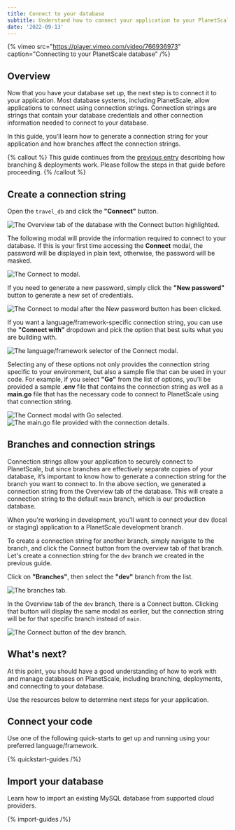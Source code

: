 ```yaml
---
title: Connect to your database
subtitle: Understand how to connect your application to your PlanetScale database.
date: '2022-09-13'
---
```


{% vimeo src="https://player.vimeo.com/video/766936973" caption="Connecting to your PlanetScale database" /%}

## Overview

Now that you have your database set up, the next step is to connect it to your application. Most database systems, including PlanetScale, allow applications to connect using connection strings. Connection strings are strings that contain your database credentials and other connection information needed to connect to your database.

In this guide, you’ll learn how to generate a connection string for your application and how branches affect the connection strings.

{% callout %}
This guide continues from the [previous entry](/docs/onboarding/branching-and-deploy-requests) describing how branching & deployments work. Please follow the steps in that guide before proceeding.
{% /callout %}

## Create a connection string

Open the `travel_db` and click the **"Connect"** button.

![The Overview tab of the database with the Connect button highlighted.](/docs/onboarding/connect-to-your-database/the-overview-tab-of-the-database-with-the-connect-button-highlighted.png)

The following modal will provide the information required to connect to your database. If this is your first time accessing the **Connect** modal, the password will be displayed in plain text, otherwise, the password will be masked.

![The Connect to modal.](/docs/onboarding/connect-to-your-database/the-connect-to-modal.png)

If you need to generate a new password, simply click the **"New password"** button to generate a new set of credentials.

![The Connect to modal after the New password button has been clicked.](/docs/onboarding/connect-to-your-database/the-connect-to-modal-after-the-new-password-button-has-been-clicked.png)

If you want a language/framework-specific connection string, you can use the **"Connect with"** dropdown and pick the option that best suits what you are building with.

![The language/framework selector of the Connect modal.](/docs/onboarding/connect-to-your-database/the-language-framework-selector-of-the-connect-modal.png)

Selecting any of these options not only provides the connection string specific to your environment, but also a sample file that can be used in your code. For example, if you select **"Go"** from the list of options, you’ll be provided a sample **.env** file that contains the connection string as well as a **main.go** file that has the necessary code to connect to PlanetScale using that connection string.

![The Connect modal with Go selected.](/docs/onboarding/connect-to-your-database/the-connect-modal-with-go-selected.png)
![The main.go file provided with the connection details.](/docs/onboarding/connect-to-your-database/the-main-go-file-provided-with-the-connection-details.png)

## Branches and connection strings

Connection strings allow your application to securely connect to PlanetScale, but since branches are effectively separate copies of your database, it’s important to know how to generate a connection string for the branch you want to connect to. In the above section, we generated a connection string from the Overview tab of the database. This will create a connection string to the default `main` branch, which is our production database.

When you're working in development, you'll want to connect your dev (local or staging) application to a PlanetScale development branch.

To create a connection string for another branch, simply navigate to the branch, and click the Connect button from the overview tab of that branch. Let's create a connection string for the `dev` branch we created in the previous guide.

Click on **"Branches"**, then select the **"dev"** branch from the list.

![The branches tab.](/docs/onboarding/connect-to-your-database/the-branches-tab.png)

In the Overview tab of the `dev` branch, there is a Connect button. Clicking that button will display the same modal as earlier, but the connection string will be for that specific branch instead of `main`.

![The Connect button of the dev branch.](/docs/onboarding/connect-to-your-database/the-connect-button-of-the-dev-branch.png)

## What's next?

At this point, you should have a good understanding of how to work with and manage databases on PlanetScale, including branching, deployments, and connecting to your database.

Use the resources below to determine next steps for your application.

## Connect your code

Use one of the following quick-starts to get up and running using your preferred language/framework.

{% quickstart-guides /%}

## Import your database

Learn how to import an existing MySQL database from supported cloud providers.

{% import-guides /%}
